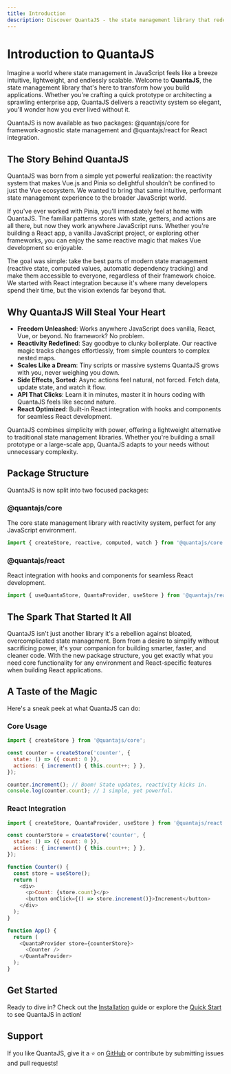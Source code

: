 ```yaml
---
title: Introduction
description: Discover QuantaJS - the state management library that redefines simplicity and power in JavaScript.
---
```


# Introduction to QuantaJS

Imagine a world where state management in JavaScript feels like a breeze intuitive, lightweight, and endlessly scalable. Welcome to **QuantaJS**, the state management library that's here to transform how you build applications. Whether you're crafting a quick prototype or architecting a sprawling enterprise app, QuantaJS delivers a reactivity system so elegant, you'll wonder how you ever lived without it.

<Callout type="info">
QuantaJS is now available as two packages: @quantajs/core for framework-agnostic state management and @quantajs/react for React integration.
</Callout>

## The Story Behind QuantaJS

QuantaJS was born from a simple yet powerful realization: the reactivity system that makes Vue.js and Pinia so delightful shouldn't be confined to just the Vue ecosystem. We wanted to bring that same intuitive, performant state management experience to the broader JavaScript world.

If you've ever worked with Pinia, you'll immediately feel at home with QuantaJS. The familiar patterns stores with state, getters, and actions are all there, but now they work anywhere JavaScript runs. Whether you're building a React app, a vanilla JavaScript project, or exploring other frameworks, you can enjoy the same reactive magic that makes Vue development so enjoyable.

The goal was simple: take the best parts of modern state management (reactive state, computed values, automatic dependency tracking) and make them accessible to everyone, regardless of their framework choice. We started with React integration because it's where many developers spend their time, but the vision extends far beyond that.

## Why QuantaJS Will Steal Your Heart

- **Freedom Unleashed**: Works anywhere JavaScript does vanilla, React, Vue, or beyond. No framework? No problem.
- **Reactivity Redefined**: Say goodbye to clunky boilerplate. Our reactive magic tracks changes effortlessly, from simple counters to complex nested maps.
- **Scales Like a Dream**: Tiny scripts or massive systems QuantaJS grows with you, never weighing you down.
- **Side Effects, Sorted**: Async actions feel natural, not forced. Fetch data, update state, and watch it flow.
- **API That Clicks**: Learn it in minutes, master it in hours coding with QuantaJS feels like second nature.
- **React Optimized**: Built-in React integration with hooks and components for seamless React development.

QuantaJS combines simplicity with power, offering a lightweight alternative to traditional state management libraries. Whether you're building a small prototype or a large-scale app, QuantaJS adapts to your needs without unnecessary complexity.

## Package Structure

QuantaJS is now split into two focused packages:

### @quantajs/core
The core state management library with reactivity system, perfect for any JavaScript environment.

```javascript
import { createStore, reactive, computed, watch } from '@quantajs/core';
```

### @quantajs/react
React integration with hooks and components for seamless React development.

```javascript
import { useQuantaStore, QuantaProvider, useStore } from '@quantajs/react';
```

## The Spark That Started It All

QuantaJS isn't just another library it's a rebellion against bloated, overcomplicated state management. Born from a desire to simplify without sacrificing power, it's your companion for building smarter, faster, and cleaner code. With the new package structure, you get exactly what you need core functionality for any environment and React-specific features when building React applications.

## A Taste of the Magic

Here's a sneak peek at what QuantaJS can do:

### Core Usage
```javascript
import { createStore } from '@quantajs/core';

const counter = createStore('counter', {
  state: () => ({ count: 0 }),
  actions: { increment() { this.count++; } },
});

counter.increment(); // Boom! State updates, reactivity kicks in.
console.log(counter.count); // 1 simple, yet powerful.
```

### React Integration
```javascript
import { createStore, QuantaProvider, useStore } from '@quantajs/react';

const counterStore = createStore('counter', {
  state: () => ({ count: 0 }),
  actions: { increment() { this.count++; } },
});

function Counter() {
  const store = useStore();
  return (
    <div>
      <p>Count: {store.count}</p>
      <button onClick={() => store.increment()}>Increment</button>
    </div>
  );
}

function App() {
  return (
    <QuantaProvider store={counterStore}>
      <Counter />
    </QuantaProvider>
  );
}
```

## Get Started

Ready to dive in? Check out the [Installation](/docs/getting-started/installation) guide or explore the [Quick Start](/docs/getting-started/quick-start-guide) to see QuantaJS in action!

## Support

If you like QuantaJS, give it a ⭐ on [GitHub](https://github.com/quanta-js/quanta) or contribute by submitting issues and pull requests!